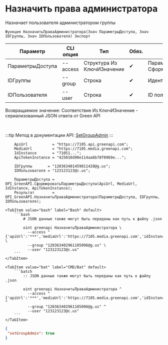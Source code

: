 ﻿---
sidebar_position: 6
description: Назначить права администратора и другие функции для работы с Green API в Открытом пакете интеграций - бесплатной open-source библиотеке интеграций для 1С:Предприятие 8, OneScript и CLI
keywords: [1C, 1С, 1С:Предприятие, 1С:Предприятие 8.3, API, Интеграция, Сервисы, Обмен, OneScript, CLI, Green API]
---


# Назначить права администратора
 Назначает пользователя администратором группы



`Функция НазначитьПраваАдминистратора(Знач ПараметрыДоступа, Знач IDГруппы, Знач IDПользователя) Экспорт`

  | Параметр | CLI опция | Тип | Обяз. | Назначение |
  |-|-|-|-|-|
  | ПараметрыДоступа | --access | Структура Из КлючИЗначение | &#x2714; | Параметры доступа. См. СформироватьПараметрыДоступа |
  | IDГруппы | --group | Строка | &#x2714; | Идентификатор группового чата |
  | IDПользователя | --user | Строка | &#x2714; | ID пользователя для добавления |

  
  Возвращаемое значение:   Соответствие Из КлючИЗначение - сериализованный JSON ответа от Green API

<br/>

:::tip
Метод в документации API: [SetGroupAdmin](https://green-api.com/docs/api/groups/SetGroupAdmin/)
:::
<br/>



```bsl title="Пример использования для 1С:Предприятие/OneScript"
    ApiUrl           = "https://7105.api.greenapi.com";
    MediaUrl         = "https://7105.media.greenapi.com";
    IdInstance       = "71051...";
    ApiTokenInstance = "425010d90e114aa6b78f0969e...";

    IDГруппы       = "120363401459011428@g.us";
    IDПользователя = "123123123@c.us";

    ПараметрыДоступа = OPI_GreenAPI.СформироватьПараметрыДоступа(ApiUrl, MediaUrl, IdInstance, ApiTokenInstance);
    Результат        = OPI_GreenAPI.НазначитьПраваАдминистратора(ПараметрыДоступа, IDГруппы, IDПользователя);
```
    

 <Tabs>
  
    <TabItem value="bash" label="Bash" default>
        ```bash
            # JSON данные также могут быть переданы как путь к файлу .json
            
            oint greenapi НазначитьПраваАдминистратора \
              --access "{'apiUrl':'***','mediaUrl':'https://7105.media.greenapi.com','idInstance':'7105187566','apiTokenInstance':'***'}" \
              --group "120363402961105096@g.us" \
              --user "123123123@c.us"
        ```
    </TabItem>
  
    <TabItem value="bat" label="CMD/Bat" default>
        ```batch
            :: JSON данные также могут быть переданы как путь к файлу .json
            
            oint greenapi НазначитьПраваАдминистратора ^
              --access "{'apiUrl':'***','mediaUrl':'https://7105.media.greenapi.com','idInstance':'7105187566','apiTokenInstance':'***'}" ^
              --group "120363402961105096@g.us" ^
              --user "123123123@c.us"
        ```
    </TabItem>
</Tabs>


```json title="Результат"
{
 "setGroupAdmin": true
}
```
